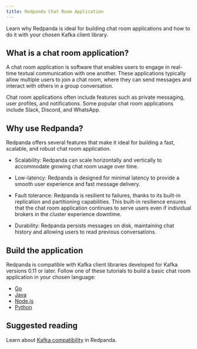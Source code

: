 ```yaml
---
title: Redpanda Chat Room Application
---
```


<head>
    <meta name="title" content="Redpanda Chat Room Application | Redpanda Docs"/>
    <meta name="description" content="Learn why Redpanda is ideal for building chat room applications and how to do it with your chosen Kafka client library."/>
    <link rel="canonical" href="https://docs.redpanda.com/docs/develop/chat-room/" />
</head>


Learn why Redpanda is ideal for building chat room applications and how to do it with your chosen Kafka client library.

## What is a chat room application?

A chat room application is software that enables users to engage in real-time textual communication with one another. These applications typically allow multiple users to join a chat room, where they can send messages and interact with others in a group conversation.

Chat room applications often include features such as private messaging, user profiles, and notifications. Some popular chat room applications include Slack, Discord, and WhatsApp.

## Why use Redpanda?

Redpanda offers several features that make it ideal for building a fast, scalable, and robust chat room application.

- Scalability: Redpanda can scale horizontally and vertically to accommodate growing chat room usage over time.

- Low-latency: Redpanda is designed for minimal latency to provide a smooth user experience and fast message delivery.

- Fault tolerance: Redpanda is resilient to failures, thanks to its built-in replication and partitioning capabilities. This built-in resilience ensures that the chat room application continues to serve users even if individual brokers in the cluster experience downtime.

- Durability: Redpanda persists messages on disk, maintaining chat history and allowing users to read previous conversations.

## Build the application

Redpanda is compatible with Kafka client libraries developed for Kafka versions 0.11 or later. Follow one of these tutorials to build a basic chat room application in your chosen language:

- [Go](../guide-go)
- [Java](../guide-java)
- [Node.js](../guide-nodejs)
- [Python](../guide-python)

## Suggested reading

Learn about [Kafka compatibility](../kafka-clients) in Redpanda.
